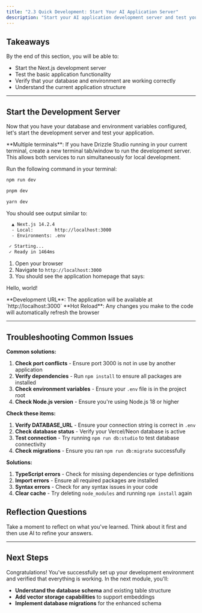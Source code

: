 ```yaml
---
title: "2.3 Quick Development: Start Your AI Application Server"
description: "Start your AI application development server and test your setup. Get your AI chatbot running locally in minutes. Perfect for beginners - see your AI application in action."
---
```



## Takeaways

By the end of this section, you will be able to:

- Start the Next.js development server
- Test the basic application functionality
- Verify that your database and environment are working correctly
- Understand the current application structure

---

## Start the Development Server

Now that you have your database and environment variables configured, let's start the development server and test your application.

<Steps>

<Step title="Start the server">

<Info>
  **Multiple terminals**: If you have Drizzle Studio running in your current
  terminal, create a new terminal tab/window to run the development server. This
  allows both services to run simultaneously for local development.
</Info>

Run the following command in your terminal:

<CodeGroup>

```bash npm
npm run dev
```

```bash pnpm
pnpm dev
```

```bash yarn
yarn dev
```

</CodeGroup>

</Step>

<Step title="Check for success">

You should see output similar to:

```bash Terminal
  ▲ Next.js 14.2.4
  - Local:        http://localhost:3000
  - Environments: .env

 ✓ Starting...
 ✓ Ready in 1464ms
```

</Step>

<Step title="Access the application">

1. Open your browser
2. Navigate to `http://localhost:3000`
3. You should see the application homepage that says:

<Note>Hello, world!</Note>

</Step>

</Steps>

<Info>
  **Development URL**: The application will be available at
  `http://localhost:3000`
</Info>

<Info>
  **Hot Reload**: Any changes you make to the code will automatically refresh
  the browser
</Info>

---

## Troubleshooting Common Issues

<AccordionGroup>

<Accordion title="Development server won't start">

**Common solutions:**

1. **Check port conflicts** - Ensure port 3000 is not in use by another application
2. **Verify dependencies** - Run `npm install` to ensure all packages are installed
3. **Check environment variables** - Ensure your `.env` file is in the project root
4. **Check Node.js version** - Ensure you're using Node.js 18 or higher

</Accordion>

<Accordion title="Database connection errors">

**Check these items:**

1. **Verify DATABASE_URL** - Ensure your connection string is correct in `.env`
2. **Check database status** - Verify your Vercel/Neon database is active
3. **Test connection** - Try running `npm run db:studio` to test database connectivity
4. **Check migrations** - Ensure you ran `npm run db:migrate` successfully

</Accordion>

<Accordion title="Build or compilation errors">

**Solutions:**

1. **TypeScript errors** - Check for missing dependencies or type definitions
2. **Import errors** - Ensure all required packages are installed
3. **Syntax errors** - Check for any syntax issues in your code
4. **Clear cache** - Try deleting `node_modules` and running `npm install` again

</Accordion>

</AccordionGroup>

## Reflection Questions

Take a moment to reflect on what you've learned. Think about it first and then use AI to refine your answers.

<AIPromptReflection
  question="How does the development environment support rapid iteration? Consider hot reload and development tools, as well as debugging capabilities."
  chatgptButtonText="Ask ChatGPT"
  claudeButtonText="Ask Claude"
  cardTitle="Development Environment"
/>

---

## Next Steps

Congratulations! You've successfully set up your development environment and verified that everything is working. In the next module, you'll:

- **Understand the database schema** and existing table structure
- **Add vector storage capabilities** to support embeddings
- **Implement database migrations** for the enhanced schema
